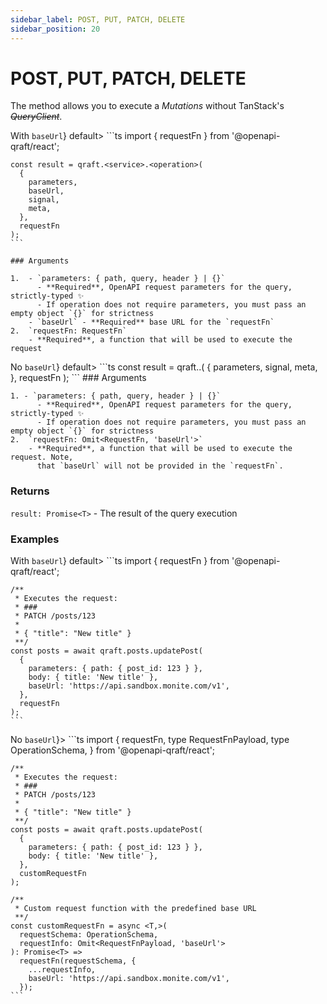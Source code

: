 ```yaml
---
sidebar_label: POST, PUT, PATCH, DELETE
sidebar_position: 20
---
```



# POST, PUT, PATCH, DELETE

The method allows you to execute a _Mutations_ without TanStack's ~~_QueryClient_~~.

<Tabs>
  <TabItem value="with-base-url" label={<span style={{verticalAlign: 'middle'}}>With <code>baseUrl</code></span>} default>
    ```ts
    import { requestFn } from '@openapi-qraft/react';

    const result = qraft.<service>.<operation>(
      {
        parameters,
        baseUrl,
        signal,
        meta,
      },
      requestFn
    );
    ```

    ### Arguments

    1.  - `parameters: { path, query, header } | {}`
          - **Required**, OpenAPI request parameters for the query, strictly-typed ✨
          - If operation does not require parameters, you must pass an empty object `{}` for strictness
        - `baseUrl` - **Required** base URL for the `requestFn`
    2.  `requestFn: RequestFn`
        - **Required**, a function that will be used to execute the request
  </TabItem>
  <TabItem value="no-base-url" label={<span style={{verticalAlign: 'middle'}}>No <code style={{textDecoration: 'line-through'}}>baseUrl</code></span>} default>
    ```ts
    const result = qraft.<service>.<operation>(
      {
        parameters,
        signal,
        meta,
      },
      requestFn
    );
    ```
    ### Arguments

    1. - `parameters: { path, query, header } | {}`
          - **Required**, OpenAPI request parameters for the query, strictly-typed ✨
          - If operation does not require parameters, you must pass an empty object `{}` for strictness
    2.  `requestFn: Omit<RequestFn, 'baseUrl'>`
        - **Required**, a function that will be used to execute the request. Note,
          that `baseUrl` will not be provided in the `requestFn`.
  </TabItem>
</Tabs>

### Returns

`result: Promise<T>` - The result of the query execution

### Examples

<Tabs>
  <TabItem value="with-base-url" label={<span style={{verticalAlign: 'middle'}}>With <code>baseUrl</code></span>} default>
    ```ts
    import { requestFn } from '@openapi-qraft/react';

    /**
     * Executes the request:
     * ###
     * PATCH /posts/123
     *
     * { "title": "New title" }
     **/
    const posts = await qraft.posts.updatePost(
      {
        parameters: { path: { post_id: 123 } },
        body: { title: 'New title' },
        baseUrl: 'https://api.sandbox.monite.com/v1',
      },
      requestFn
    );
    ```
  </TabItem>
  <TabItem value="no-base-url" label={<span style={{verticalAlign: 'middle'}}>No <code style={{textDecoration: 'line-through'}}>baseUrl</code></span>}>
    ```ts
    import {
      requestFn,
      type RequestFnPayload,
      type OperationSchema,
    } from '@openapi-qraft/react';

    /**
     * Executes the request:
     * ###
     * PATCH /posts/123
     *
     * { "title": "New title" }
     **/
    const posts = await qraft.posts.updatePost(
      {
        parameters: { path: { post_id: 123 } },
        body: { title: 'New title' },
      },
      customRequestFn
    );

    /**
     * Custom request function with the predefined base URL
     **/
    const customRequestFn = async <T,>(
      requestSchema: OperationSchema,
      requestInfo: Omit<RequestFnPayload, 'baseUrl'>
    ): Promise<T> =>
      requestFn(requestSchema, {
        ...requestInfo,
        baseUrl: 'https://api.sandbox.monite.com/v1',
      });
    ```
  </TabItem>
</Tabs>
